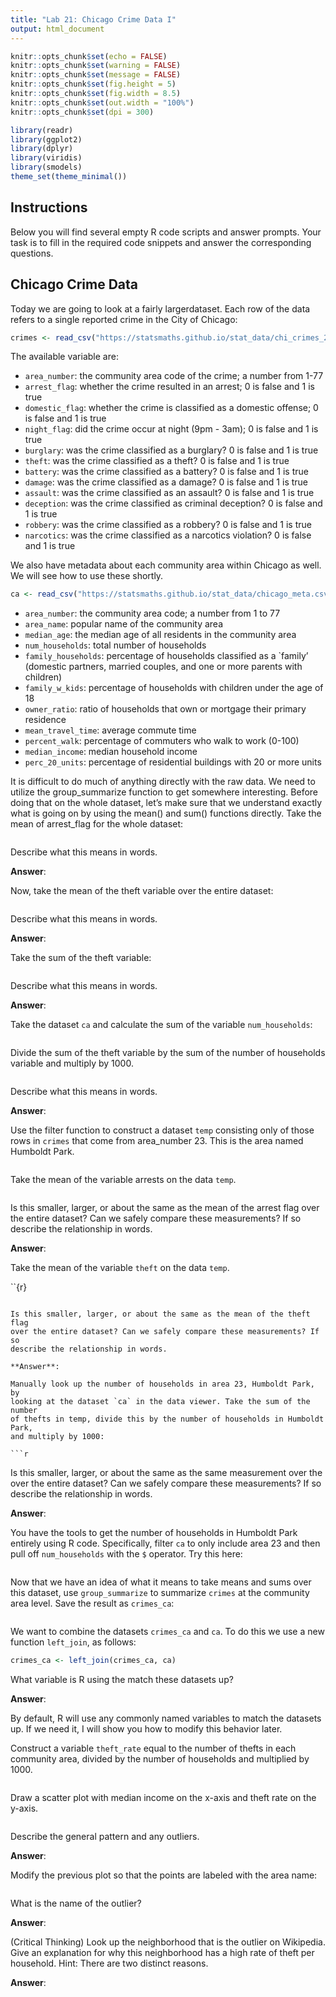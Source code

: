 ```yaml
---
title: "Lab 21: Chicago Crime Data I"
output: html_document
---
```


```r
knitr::opts_chunk$set(echo = FALSE)
knitr::opts_chunk$set(warning = FALSE)
knitr::opts_chunk$set(message = FALSE)
knitr::opts_chunk$set(fig.height = 5)
knitr::opts_chunk$set(fig.width = 8.5)
knitr::opts_chunk$set(out.width = "100%")
knitr::opts_chunk$set(dpi = 300)

library(readr)
library(ggplot2)
library(dplyr)
library(viridis)
library(smodels)
theme_set(theme_minimal())
```

## Instructions

Below you will find several empty R code scripts and answer prompts. Your task
is to fill in the required code snippets and answer the corresponding
questions.

## Chicago Crime Data

Today we are going to look at a fairly largerdataset. Each row
of the data refers to a single reported crime in the City of Chicago:

```r
crimes <- read_csv("https://statsmaths.github.io/stat_data/chi_crimes_2016.csv")
```

The available variable are:

- `area_number`: the community area code of the crime; a number from 1-77
- `arrest_flag`: whether the crime resulted in an arrest; 0 is false and 1 is true
- `domestic_flag`: whether the crime is classified as a domestic offense; 0 is false and 1 is true
- `night_flag`: did the crime occur at night (9pm - 3am); 0 is false and 1 is true
- `burglary`: was the crime classified as a burglary? 0 is false and 1 is true
- `theft`: was the crime classified as a theft? 0 is false and 1 is true
- `battery`: was the crime classified as a battery? 0 is false and 1 is true
- `damage`: was the crime classified as a damage? 0 is false and 1 is true
- `assault`: was the crime classified as an assault? 0 is false and 1 is true
- `deception`: was the crime classified as criminal deception? 0 is false and 1 is true
- `robbery`: was the crime classified as a robbery? 0 is false and 1 is true
- `narcotics`: was the crime classified as a narcotics violation? 0 is false and 1 is true

We also have metadata about each community area within Chicago as well.
We will see how to use these shortly.

```r
ca <- read_csv("https://statsmaths.github.io/stat_data/chicago_meta.csv")
```

- `area_number`: the community area code; a number from 1 to 77
- `area_name`: popular name of the community area
- `median_age`: the median age of all residents in the community area
- `num_households`: total number of households
- `family_households`: percentage of households classified as a `family'
                     (domestic partners, married couples, and one or more
                     parents with children)
- `family_w_kids`: percentage of households with children under the age of 18
- `owner_ratio`: ratio of households that own or mortgage their primary residence
- `mean_travel_time`: average commute time
- `percent_walk`: percentage of commuters who walk to work (0-100)
- `median_income`: median household income
- `perc_20_units`: percentage of residential buildings with 20 or more units


It is difficult to do much of anything directly with the raw data. We
need to utilize the group_summarize function to get somewhere interesting.
Before doing that on the whole dataset, let's make sure that we understand
exactly what is going on by using the mean() and sum() functions directly.
Take the mean of arrest_flag for the whole dataset:

```r

```

Describe what this means in words.

**Answer**:

Now, take the mean of the theft variable over the entire dataset:

```r

```

Describe what this means in words.

**Answer**:

Take the sum of the theft variable:

```r

```

Describe what this means in words.

**Answer**:

Take the dataset `ca` and calculate the sum of the variable `num_households`:

```r

```

Divide the sum of the theft variable by the sum of the number of
households variable and multiply by 1000.

```r

```

Describe what this means in words.

**Answer**:

Use the filter function to construct a dataset `temp` consisting only of
those rows in `crimes` that come from area_number 23. This is the area
named Humboldt Park.

```r

```

Take the mean of the variable arrests on the data `temp`.

```r

```

Is this smaller, larger, or about the same as the mean of the arrest flag
over the entire dataset? Can we safely compare these measurements? If so
describe the relationship in words.

**Answer**:

Take the mean of the variable `theft` on the data `temp`.

``{r}

```

Is this smaller, larger, or about the same as the mean of the theft flag
over the entire dataset? Can we safely compare these measurements? If so
describe the relationship in words.

**Answer**:

Manually look up the number of households in area 23, Humboldt Park, by
looking at the dataset `ca` in the data viewer. Take the sum of the number
of thefts in temp, divide this by the number of households in Humboldt Park,
and multiply by 1000:

```r

```

Is this smaller, larger, or about the same as the same measurement over the
over the entire dataset? Can we safely compare these measurements? If so
describe the relationship in words.

**Answer**:

You have the tools to get the number of households in Humboldt Park
entirely using R code. Specifically, filter `ca` to only include area 23
and then pull off `num_households` with the `$` operator. Try this here:

```r

```

Now that we have an idea of what it means to take means and sums over
this dataset, use `group_summarize` to summarize `crimes` at the community
area level. Save the result as `crimes_ca`:

```r

```

We want to combine the datasets `crimes_ca` and `ca`. To do this we use
a new function `left_join`, as follows:

```r
crimes_ca <- left_join(crimes_ca, ca)
```

What variable is R using the match these datasets up?

**Answer**:

By default, R will use any commonly named variables to match the datasets
up. If we need it, I will show you how to modify this behavior later.

Construct a variable `theft_rate` equal to the number of thefts in each
community area, divided by the number of households and multiplied by 1000.

```r

```

Draw a scatter plot with median income on the x-axis and theft rate on
the y-axis.

```r

```

Describe the general pattern and any outliers.

**Answer**:

Modify the previous plot so that the points are labeled with the area
name:

```r

```

What is the name of the outlier?

**Answer**:

(Critical Thinking) Look up the neighborhood that is the outlier on
Wikipedia. Give an explanation for why this neighborhood has a high rate
of theft per household. Hint: There are two distinct reasons.

**Answer**:











